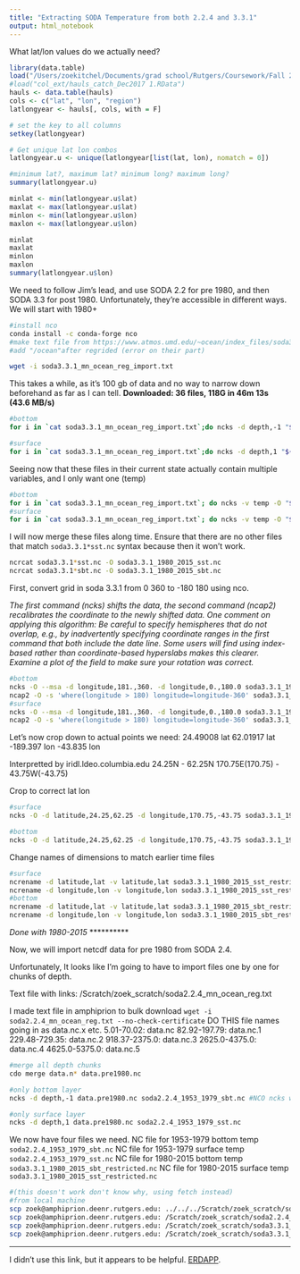 ```yaml
---
title: "Extracting SODA Temperature from both 2.2.4 and 3.3.1"
output: html_notebook
---
```

What lat/lon values do we actually need?
```r
library(data.table)
load("/Users/zoekitchel/Documents/grad school/Rutgers/Coursework/Fall 2018/SDM/hauls_catch_Dec2017 1.RData")
#load("col_ext/hauls_catch_Dec2017 1.RData")
hauls <- data.table(hauls)
cols <- c("lat", "lon", "region")
latlongyear <- hauls[, cols, with = F]

# set the key to all columns
setkey(latlongyear)

# Get unique lat lon combos
latlongyear.u <- unique(latlongyear[list(lat, lon), nomatch = 0])

#minimum lat?, maximum lat? minimum long? maximum long?
summary(latlongyear.u)

minlat <- min(latlongyear.u$lat)
maxlat <- max(latlongyear.u$lat)
minlon <- min(latlongyear.u$lon)
maxlon <- max(latlongyear.u$lon)

minlat
maxlat
minlon
maxlon
summary(latlongyear.u$lon)
```

We need to follow Jim's lead, and use SODA 2.2 for pre 1980, and then SODA 3.3 for post 1980. Unfortunately, they're accessible in different ways. We will start with 1980+

```bash
#install nco
conda install -c conda-forge nco
#make text file from https://www.atmos.umd.edu/~ocean/index_files/soda3.3.1_mn_ocean_reg.txt
#add "/ocean"after regrided (error on their part)

wget -i soda3.3.1_mn_ocean_reg_import.txt

```

This takes a while, as it's 100 gb of data and no way to narrow down beforehand as far as I can tell. 
**Downloaded: 36 files, 118G in 46m 13s (43.6 MB/s)**

```bash
#bottom
for i in `cat soda3.3.1_mn_ocean_reg_import.txt`;do ncks -d depth,-1 "${i}" "${i%.*}_bottom.nc";done

#surface
for i in `cat soda3.3.1_mn_ocean_reg_import.txt`;do ncks -d depth,1 "${i}" "${i%.*}_surface.nc";done
```

Seeing now that these files in their current state actually contain multiple variables, and I only want one (temp)
```bash
#bottom
for i in `cat soda3.3.1_mn_ocean_reg_import.txt`; do ncks -v temp -O "${i%.*}_bottom.nc" "${i%.*}_sbt.nc";done
#surface
for i in `cat soda3.3.1_mn_ocean_reg_import.txt`; do ncks -v temp -O "${i%.*}_surface.nc" "${i%.*}_sst.nc";done
```

I will now merge these files along time. Ensure that there are no other files that match `soda3.3.1*sst.nc` syntax because then it won't work.
```bash
ncrcat soda3.3.1*sst.nc -O soda3.3.1_1980_2015_sst.nc
ncrcat soda3.3.1*sbt.nc -O soda3.3.1_1980_2015_sbt.nc
```

First, convert grid in soda 3.3.1 from 0 360 to -180 180 using nco.

*The first command (ncks) shifts the data, the second command (ncap2) recalibrates the coordinate to the newly shifted data. One comment on applying this algorithm: Be careful to specify hemispheres that do not overlap, e.g., by inadvertently specifying coordinate ranges in the first command that both include the date line. Some users will find using index-based rather than coordinate-based hyperslabs makes this clearer. Examine a plot of the field to make sure your rotation was correct.*

```bash
#bottom
ncks -O --msa -d longitude,181.,360. -d longitude,0.,180.0 soda3.3.1_1980_2015_sbt.nc soda3.3.1_1980_2015_sbt.nc #shifts data
ncap2 -O -s 'where(longitude > 180) longitude=longitude-360' soda3.3.1_1980_2015_sbt.nc soda3.3.1_1980_2015_sbt.nc #recalibrates coordinate to newly shifted data
#surface
ncks -O --msa -d longitude,181.,360. -d longitude,0.,180.0 soda3.3.1_1980_2015_sst.nc soda3.3.1_1980_2015_sst.nc #shifts data
ncap2 -O -s 'where(longitude > 180) longitude=longitude-360' soda3.3.1_1980_2015_sst.nc soda3.3.1_1980_2015_sst.nc #recalibrates coordinate to newly shifted data
```

Let's now crop down to actual points we need:
24.49008 lat
62.01917 lat
-189.397 lon
-43.835 lon

Interpretted by iridl.ldeo.columbia.edu
24.25N - 62.25N
170.75E(170.75) - 43.75W(-43.75)

Crop to correct lat lon
```bash
#surface
ncks -O -d latitude,24.25,62.25 -d longitude,170.75,-43.75 soda3.3.1_1980_2015_sst.nc soda3.3.1_1980_2015_sst_restricted.nc

#bottom
ncks -O -d latitude,24.25,62.25 -d longitude,170.75,-43.75 soda3.3.1_1980_2015_sbt.nc soda3.3.1_1980_2015_sbt_restricted.nc
```

Change names of dimensions to match earlier time files
```bash
#surface
ncrename -d latitude,lat -v latitude,lat soda3.3.1_1980_2015_sst_restricted.nc
ncrename -d longitude,lon -v longitude,lon soda3.3.1_1980_2015_sst_restricted.nc
#bottom
ncrename -d latitude,lat -v latitude,lat soda3.3.1_1980_2015_sbt_restricted.nc
ncrename -d longitude,lon -v longitude,lon soda3.3.1_1980_2015_sbt_restricted.nc
```
*Done with 1980-2015*
**********

Now, we will import netcdf data for pre 1980 from SODA 2.4.

Unfortunately, It looks like I'm going to have to import files one by one for chunks of depth.

Text file with links: /Scratch/zoek_scratch/soda2.2.4_mn_ocean_reg.txt

I made text file in amphiprion to bulk download `wget -i soda2.2.4_mn_ocean_reg.txt --no-check-certificate` DO THIS
file names going in as data.nc.x etc.
5.01-70.02: data.nc
82.92-197.79: data.nc.1
229.48-729.35: data.nc.2
918.37-2375.0: data.nc.3
2625.0-4375.0: data.nc.4
4625.0-5375.0: data.nc.5

```bash
#merge all depth chunks
cdo merge data.n* data.pre1980.nc

#only bottom layer
ncks -d depth,-1 data.pre1980.nc soda2.2.4_1953_1979_sbt.nc #NCO ncks with a negative hyperslab

#only surface layer
ncks -d depth,1 data.pre1980.nc soda2.2.4_1953_1979_sst.nc
```

We now have four files we need.
NC file for 1953-1979 bottom temp `soda2.2.4_1953_1979_sbt.nc`
NC file for 1953-1979 surface temp `soda2.2.4_1953_1979_sst.nc`
NC file for 1980-2015 bottom temp `soda3.3.1_1980_2015_sbt_restricted.nc`
NC file for 1980-2015 surface temp `soda3.3.1_1980_2015_sst_restricted.nc`

```bash
#(this doesn't work don't know why, using fetch instead)
#from local machine
scp zoek@amphiprion.deenr.rutgers.edu: ../../../Scratch/zoek_scratch/soda2.2.4_1953_1979_sbt.nc
scp zoek@amphiprion.deenr.rutgers.edu: /Scratch/zoek_scratch/soda2.2.4_1953_1979_sst.nc
scp zoek@amphiprion.deenr.rutgers.edu: /Scratch/zoek_scratch/soda3.3.1_1980_2015_sbt_restricted.nc
scp zoek@amphiprion.deenr.rutgers.edu: /Scratch/zoek_scratch/soda3.3.1_1980_2015_sst_restricted.nc

```
************

I didn't use this link, but it appears to be helpful. [ERDAPP](https://coastwatch.pfeg.noaa.gov/erddap/griddap/erdSoda331oceanmday.html).
